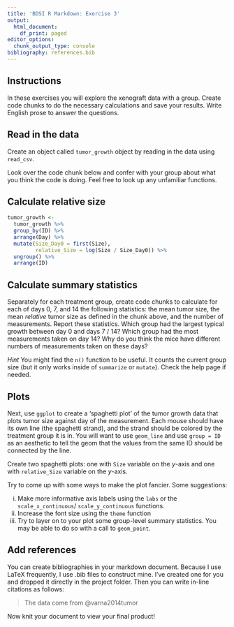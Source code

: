 ```yaml
---
title: 'BDSI R Markdown: Exercise 3'
output:
  html_document:
    df_print: paged
editor_options:
  chunk_output_type: console
bibliography: references.bib
---
```



## Instructions

In these exercises you will explore the xenograft data with a group. Create 
code chunks to do the necessary calculations and save your results. Write 
English prose to answer the questions.

## Read in the data

Create an object called `tumor_growth` object by reading in the data using 
`read_csv`. 

Look over the code chunk below and confer with your group about what you think 
the code is doing. Feel free to look up any unfamiliar functions. 

## Calculate relative size

```r
tumor_growth <- 
  tumor_growth %>% 
  group_by(ID) %>% 
  arrange(Day) %>% 
  mutate(Size_Day0 = first(Size),
         relative_Size = log(Size / Size_Day0)) %>% 
  ungroup() %>% 
  arrange(ID)
```

## Calculate summary statistics

Separately for each treatment group, create code chunks to calculate for each 
of days 0, 7, and 14 the following statistics: the mean tumor size, the mean 
*relative* tumor size as defined in the chunk above, and the number of 
measurements. Report these statistics. Which group had the largest typical 
growth between day 0 and days 7 / 14? Which group had the most measurements 
taken on day 14? Why do you think the mice have different numbers of measurements 
taken on these days?


*Hint* You might find the `n()` function to be useful. It counts the current group 
size (but it only works inside of `summarize` or `mutate`). Check the help page
if needed.

## Plots

Next, use `ggplot` to create a 'spaghetti plot' of the tumor growth data that
plots tumor size against day of the measurement. Each mouse should have its own
line (the spaghetti strand), and the strand should be colored by the treatment
group it is in. You will want to use `geom_line` and use `group = ID` as an
aesthetic to tell the geom that the values from the same ID should be connected
by the line. 

Create two spaghetti plots: one with `Size` variable on the $y$-axis and one with `relative_Size` variable on the $y$-axis. 

Try to come up with some ways to make the plot fancier. Some suggestions:

  (i) Make more informative axis labels using the `labs` or the `scale_x_continuous`/
  `scale_y_continuous` functions. 
  (ii) Increase the font size using the `theme` function
  (iii) Try to layer on to your plot some group-level summary statistics. You 
  may be able to do so with a call to `geom_point`.
  
## Add references

You can create bibliographies in your markdown document. Because I use LaTeX
frequently, I use .bib files to construct mine. I've created one for you and 
dropped it directly in the project folder. Then you can write in-line 
citations as follows:

> The data come from @varna2014tumor

Now knit your document to view your final product!


